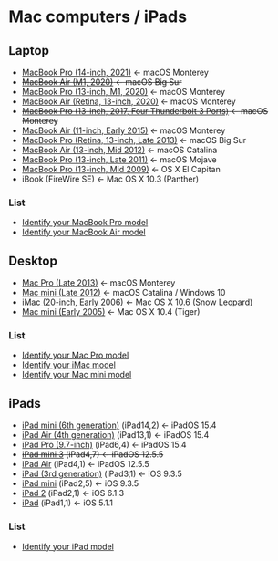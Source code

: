 # Mac computers / iPads {#Mac}

## Laptop

- [MacBook Pro (14-inch, 2021)](https://support.apple.com/kb/SP854) <- macOS Monterey
- ~~[MacBook Air (M1, 2020)](https://support.apple.com/kb/SP825) <- macOS Big Sur~~
- [MacBook Pro (13-inch, M1, 2020)](https://support.apple.com/kb/SP824) <- macOS Monterey
- [MacBook Air (Retina, 13-inch, 2020)](https://support.apple.com/kb/SP813) <- macOS Monterey
- ~~[MacBook Pro (13-inch, 2017, Four Thunderbolt 3 Ports)](https://support.apple.com/kb/SP755) <- macOS Monterey~~- [MacBook Air (11-inch, Early 2015)](https://support.apple.com/kb/SP713) <- macOS Monterey- [MacBook Pro (Retina, 13-inch, Late 2013)](https://support.apple.com/kb/SP691) <- macOS Big Sur- [MacBook Air (13-inch, Mid 2012)](https://support.apple.com/kb/SP670) <- macOS Catalina- [MacBook Pro (13-inch, Late 2011)](https://support.apple.com/kb/SP645) <- macOS Mojave- [MacBook Pro (13-inch, Mid 2009)](https://support.apple.com/kb/SP541) <- OS X El Capitan- iBook (FireWire SE) <- Mac OS X 10.3 (Panther)

### List

- [Identify your MacBook Pro model](https://support.apple.com/en-us/HT201300)
- [Identify your MacBook Air model](https://support.apple.com/en-us/HT201862)


## Desktop

- [Mac Pro (Late 2013)](https://support.apple.com/kb/SP697) <- macOS Monterey- [Mac mini (Late 2012)](https://support.apple.com/kb/SP659) <- macOS Catalina / Windows 10- [iMac (20-inch, Early 2006)](https://www.apple.com/jp/support/datasheet/imac/imac_710_590_589.html) <- Mac OS X 10.6 (Snow Leopard)- [Mac mini (Early 2005)](https://www.apple.com/jp/support/datasheet/desktop/macmini_9686879971.html) <- Mac OS X 10.4 (Tiger)

### List

- [Identify your Mac Pro model](https://support.apple.com/en-us/HT202888)
- [Identify your iMac model](https://support.apple.com/en-us/HT201634)- [Identify your Mac mini model](https://support.apple.com/en-us/HT201894)


## iPads

- [iPad mini (6th generation)](https://support.apple.com/kb/SP850) (iPad14,2) <- iPadOS 15.4
- [iPad Air (4th generation)](https://support.apple.com/kb/SP828) (iPad13,1) <- iPadOS 15.4
- [iPad Pro (9.7-inch)](https://support.apple.com/kb/SP739) (iPad6,4) <- iPadOS 15.4
- ~~[iPad mini 3](https://support.apple.com/kb/SP709) (iPad4,7) <- iPadOS 12.5.5~~
- [iPad Air](https://support.apple.com/kb/SP692) (iPad4,1) <- iPadOS 12.5.5
- [iPad (3rd generation)](https://support.apple.com/kb/SP647) (iPad3,1) <- iOS 9.3.5
- [iPad mini](https://support.apple.com/kb/SP661) (iPad2,5) <- iOS 9.3.5
- [iPad 2](https://support.apple.com/kb/sp622) (iPad2,1) <- iOS 6.1.3
- [iPad](https://support.apple.com/kb/SP580) (iPad1,1) <- iOS 5.1.1

### List

- [Identify your iPad model](https://support.apple.com/en-us/HT201471)
